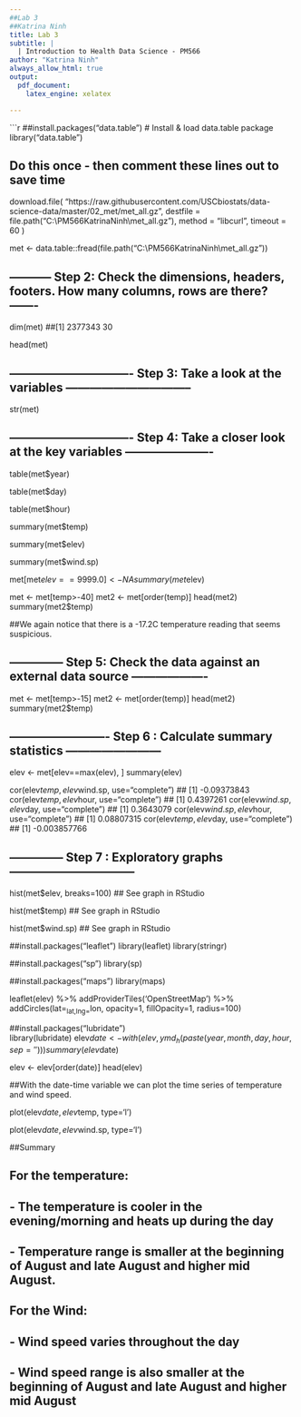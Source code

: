 ---
##Lab 3
##Katrina Ninh
title: Lab 3
subtitle: |
  | Introduction to Health Data Science - PM566
author: "Katrina Ninh"
always_allow_html: true
output: 
  pdf_document:
    latex_engine: xelatex

---


```{r echo=FALSE}

##install.packages("data.table")    # Install & load data.table package
library("data.table")

## Do this once - then comment these lines out to save time
download.file(
  "https://raw.githubusercontent.com/USCbiostats/data-science-data/master/02_met/met_all.gz",
  destfile = file.path("C:\\PM566KatrinaNinh\\met_all.gz"),
  method   = "libcurl",
  timeout  = 60
)

met <- data.table::fread(file.path("C:\\PM566KatrinaNinh\\met_all.gz"))
                         
## ----------- Step 2: Check the dimensions, headers, footers. How many columns, rows are there?  -------

dim(met)
##[1] 2377343      30

head(met)

## ------------------------------- Step 3: Take a look at the variables --------------------------------

str(met)

## ------------------------------- Step 4: Take a closer look at the key variables ----------------------

table(met$year)

table(met$day)

table(met$hour)

summary(met$temp)

summary(met$elev)

summary(met$wind.sp)


met[met$elev==9999.0] <- NA
summary(met$elev)

met <- met[temp>-40]
met2 <- met[order(temp)]
head(met2)
summary(met2$temp)

##We again notice that there is a -17.2C temperature reading that seems suspicious.

## -------------- Step 5: Check the data against an external data source -------------------

met <- met[temp>-15]
met2 <- met[order(temp)]
head(met2)
summary(met2$temp)


## ------------------------- Step 6 : Calculate summary statistics ------------------------

elev <- met[elev==max(elev), ]
summary(elev)

cor(elev$temp, elev$wind.sp, use="complete")
## [1] -0.09373843
cor(elev$temp, elev$hour, use="complete")
## [1] 0.4397261
cor(elev$wind.sp, elev$day, use="complete")
## [1] 0.3643079
cor(elev$wind.sp, elev$hour, use="complete")
## [1] 0.08807315
cor(elev$temp, elev$day, use="complete")
## [1] -0.003857766


## -------------- Step 7 : Exploratory graphs --------------------------------

hist(met$elev, breaks=100)
## See graph in RStudio

hist(met$temp)
## See graph in RStudio

hist(met$wind.sp)
## See graph in RStudio

##install.packages("leaflet")
library(leaflet)
library(stringr)

##install.packages("sp")
library(sp)

##install.packages("maps")
library(maps)


leaflet(elev) %>%
  addProviderTiles('OpenStreetMap') %>% 
  addCircles(lat=~lat,lng=~lon, opacity=1, fillOpacity=1, radius=100)

##install.packages("lubridate")    
library(lubridate)
elev$date <- with(elev, ymd_h(paste(year, month, day, hour, sep= ' ')))
summary(elev$date)

elev <- elev[order(date)]
head(elev)


##With the date-time variable we can plot the time series of temperature and wind speed.

plot(elev$date, elev$temp, type='l')

plot(elev$date, elev$wind.sp, type='l')


##Summary

## For the temperature:
## - The temperature is cooler in the evening/morning and heats up during the day
## - Temperature range is smaller at the beginning of August and late August and higher mid August.

## For the Wind:
## - Wind speed varies throughout the day
## - Wind speed range is also smaller at the beginning of August and late August and higher mid August

